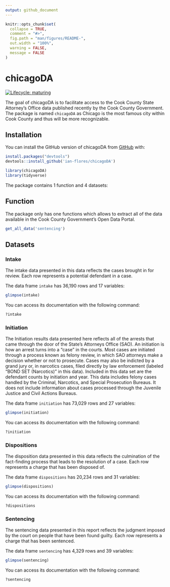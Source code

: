```yaml
---
output: github_document
---
```


<!-- README.md is generated from README.Rmd. Please edit that file -->

```r
knitr::opts_chunk$set(
  collapse = TRUE,
  comment = "#>",
  fig.path = "man/figures/README-",
  out.width = "100%",
  warning = FALSE,
  message = FALSE
)
```

# chicagoDA

<!-- badges: start -->
<!--[![CRAN status](https://www.r-pkg.org/badges/version/chicagoDA)](https://CRAN.R-project.org/package=chicagoDA)-->
[![Lifecycle: maturing](https://img.shields.io/badge/lifecycle-maturing-blue.svg)](https://www.tidyverse.org/lifecycle/#maturing)
<!-- badges: end -->

The goal of chicagoDA is to facilitate access to the Cook County State Attorney's Office data published recently by the Cook County Government. The package is named `chicagoDA` as Chicago is the most famous city within Cook County and thus will be more recognizable.

## Installation

You can install the GitHub version of chicagoDA from [GitHub](https://github.com/ian-flores/chicagoDA) with:

```r
install.packages("devtools")
devtools::install_github('ian-flores/chicagoDA')
```

```r
library(chicagoDA)
library(tidyverse)
```

The package contains 1 function and 4 datasets:

## Function

The package only has one functions which allows to extract all of the data available in the Cook County Government's Open Data Portal. 

```r
get_all_data('sentencing')
```

## Datasets

### Intake

The intake data presented in this data reflects the cases brought in for review. Each row represents a potential defendant in a case.

The data frame `intake` has 36,190 rows and 17 variables:

```r
glimpse(intake)
```

You can access its documentation with the following command:

```r
?intake
```

### Initiation


The Initiation results data presented here reflects all of the arrests that came through the door of the State's Attorneys Office (SAO). An initiation is how an arrest turns into a “case” in the courts. Most cases are initiated through a process known as felony review, in which SAO attorneys make a decision whether or not to prosecute. Cases may also be indicted by a grand jury or, in narcotics cases, filed directly by law enforcement (labeled "BOND SET (Narcotics)" in this data). Included in this data set are the defendant counts by initiation and year. This data includes felony cases handled by the Criminal, Narcotics, and Special Prosecution Bureaus. It does not include information about cases processed through the Juvenile Justice and Civil Actions Bureaus.

The data frame `initiation` has 73,029 rows and 27 variables:

```r
glimpse(initiation)
```

You can access its documentation with the following command:

```r
?initiation
```

### Dispositions

The disposition data presented in this data reflects the culmination of the fact-finding process that leads to the resolution of a case. Each row represents a charge that has been disposed of.

The data frame `dispositions` has 20,234 rows and 31 variables:

```r
glimpse(dispositions)
```

You can access its documentation with the following command:

```r
?dispositions
```

### Sentencing

The sentencing data presented in this report reflects the judgment imposed by the court on people that have been found guilty. Each row represents a charge that has been sentenced.

The data frame `sentencing` has 4,329 rows and 39 variables:

```r
glimpse(sentencing)
```

You can access its documentation with the following command:

```r
?sentencing
```
